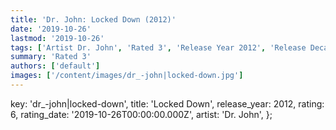 ```yaml
---
title: 'Dr. John: Locked Down (2012)'
date: '2019-10-26'
lastmod: '2019-10-26'
tags: ['Artist Dr. John', 'Rated 3', 'Release Year 2012', 'Release Decade 2010']
summary: 'Rated 3'
authors: ['default']
images: ['/content/images/dr_-john|locked-down.jpg']
---
```


  key: 'dr_-john|locked-down',
  title: 'Locked Down',
  release_year: 2012,
  rating: 6,
  rating_date: '2019-10-26T00:00:00.000Z',
  artist: 'Dr. John',
};

<MusicRating data={data} />
